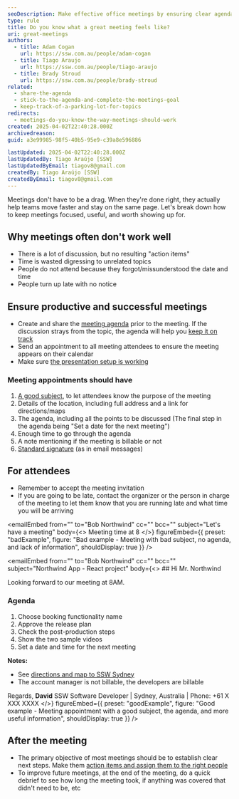```yaml
---
seoDescription: Make effective office meetings by ensuring clear agendas, punctual attendees, and productive discussions to achieve desired outcomes.
type: rule
title: Do you know what a great meeting feels like?
uri: great-meetings
authors:
  - title: Adam Cogan
    url: https://ssw.com.au/people/adam-cogan
  - title: Tiago Araujo
    url: https://ssw.com.au/people/tiago-araujo
  - title: Brady Stroud
    url: https://ssw.com.au/people/brady-stroud
related:
  - share-the-agenda
  - stick-to-the-agenda-and-complete-the-meetings-goal
  - keep-track-of-a-parking-lot-for-topics
redirects:
  - meetings-do-you-know-the-way-meetings-should-work
created: 2025-04-02T22:40:28.000Z
archivedreason:
guid: a3e99985-98f5-40b5-95e9-c39a8e596886

lastUpdated: 2025-04-02T22:40:28.000Z
lastUpdatedBy: Tiago Araújo [SSW]
lastUpdatedByEmail: tiagov8@gmail.com
createdBy: Tiago Araújo [SSW]
createdByEmail: tiagov8@gmail.com
---
```


Meetings don't have to be a drag. When they're done right, they actually help teams move faster and stay on the same page. Let's break down how to keep meetings focused, useful, and worth showing up for.
## Why meetings often don't work well

* There is a lot of discussion, but no resulting "action items"
* Time is wasted digressing to unrelated topics
* People do not attend because they forgot/missunderstood the date and time
* People turn up late with no notice

## Ensure productive and successful meetings

* Create and share the [meeting agenda](/share-the-agenda) prior to the meeting. If the discussion strays from the topic, the agenda will help you [keep it on track](/keep-track-of-a-parking-lot-for-topics)
* Send an appointment to all meeting attendees to ensure the meeting appears on their calendar
* Make sure [the presentation setup is working](https://my.sugarlearning.com/SSW/items/13053/av-setup-for-microsoft-teams-meetings-sydney-chapel)

### Meeting appointments should have

1. [A good subject](/good-email-subject), to let attendees know the purpose of the meeting
2. Details of the location, including full address and a link for directions/maps
3. The agenda, including all the points to be discussed (The final step in the agenda being "Set a date for the next meeting")
4. Enough time to go through the agenda
5. A note mentioning if the meeting is billable or not
6. [Standard signature](/great-email-signatures) (as in email messages)

## For attendees

* Remember to accept the meeting invitation
* If you are going to be late, contact the organizer or the person in charge of the meeting to let them know that you are running late and what time you will be arriving

<emailEmbed
  from=""
  to="Bob Northwind"
  cc=""
  bcc=""
  subject="Let's have a meeting"
  body={<>
    Meeting time at 8
  </>}
  figureEmbed={{
    preset: "badExample",
    figure: "Bad example - Meeting with bad subject, no agenda, and lack of information",
    shouldDisplay: true
  }}
/>

<emailEmbed
  from=""
  to="Bob Northwind"
  cc=""
  bcc=""
  subject="Northwind App - React project"
  body={<>
    ## Hi Mr. Northwind

Looking forward to our meeting at 8AM.

### Agenda

1. Choose booking functionality name
2. Approve the release plan
3. Check the post-production steps
4. Show the two sample videos
5. Set a date and time for the next meeting

**Notes:**

* See [directions and map to SSW Sydney](https://www.ssw.com.au/offices/sydney)
* The account manager is not billable, the developers are billable

Regards,
**David**
SSW Software Developer | Sydney, Australia | Phone: +61 X XXX XXXX
  </>}
  figureEmbed={{
    preset: "goodExample",
    figure: "Good example - Meeting appointment with a good subject, the agenda, and more useful information",
    shouldDisplay: true
  }}
/>

## After the meeting

* The primary objective of most meetings should be to establish clear next steps. Make them [action items and assign them to the right people](/creating-action-items)
* To improve future meetings, at the end of the meeting, do a quick debrief to see how long the meeting took, if anything was covered that didn't need to be, etc
